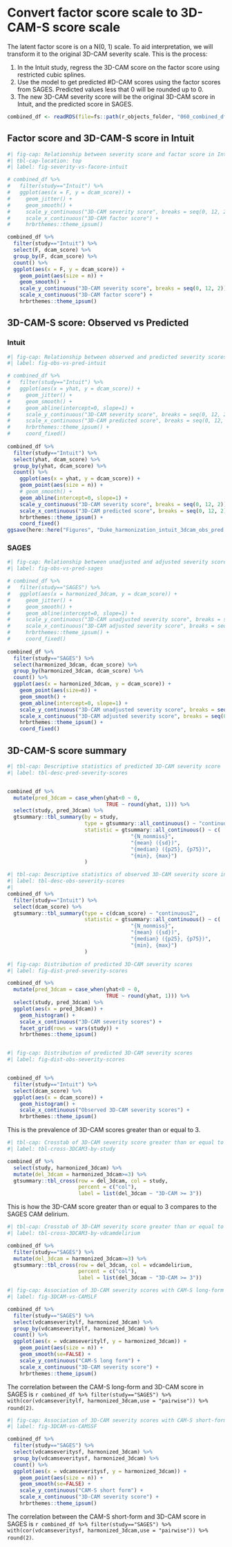 
# Convert factor score scale to 3D-CAM-S score scale

The latent factor score is on a N(0, 1) scale.  To aid interpretation, we will transform it to the original 3D-CAM severity scale.  This is the process:

1. In the Intuit study, regress the 3D-CAM score on the factor score using restricted cubic splines.
2. Use the model to get predicted #D-CAM scores using the factor scores from SAGES.  Predicted values less that 0 will be rounded up to 0.
3. The new 3D-CAM severity score will be the original 3D-CAM score in Intuit, and the predicted score in SAGES.  

```r
combined_df <- readRDS(file=fs::path(r_objects_folder, "060_combined_df.rds"))

```

## Factor score and 3D-CAM-S score in Intuit

```r
#| fig-cap: Relationship between severity score and factor score in Intuit
#| tbl-cap-location: top
#| label: fig-severity-vs-facore-intuit

# combined_df %>%
#   filter(study=="Intuit") %>%
#   ggplot(aes(x = F, y = dcam_score)) +
#     geom_jitter() +
#     geom_smooth() +
#     scale_y_continuous("3D-CAM severity score", breaks = seq(0, 12, 2)) +
#     scale_x_continuous("3D-CAM factor score") +
#     hrbrthemes::theme_ipsum()

combined_df %>%
  filter(study=="Intuit") %>%
  select(F, dcam_score) %>%
  group_by(F, dcam_score) %>%
  count() %>%
  ggplot(aes(x = F, y = dcam_score)) +
    geom_point(aes(size = n)) +
    geom_smooth() +
    scale_y_continuous("3D-CAM severity score", breaks = seq(0, 12, 2)) +
    scale_x_continuous("3D-CAM factor score") +
    hrbrthemes::theme_ipsum()

```

## 3D-CAM-S score: Observed vs Predicted

### Intuit

```r
#| fig-cap: Relationship between observed and predicted severity scores in Intuit (n = 571)
#| label: fig-obs-vs-pred-intuit

# combined_df %>%
#   filter(study=="Intuit") %>%
#   ggplot(aes(x = yhat, y = dcam_score)) +
#     geom_jitter() +
#     geom_smooth() +
#     geom_abline(intercept=0, slope=1) +
#     scale_y_continuous("3D-CAM severity score", breaks = seq(0, 12, 2)) +
#     scale_x_continuous("3D-CAM predicted score", breaks = seq(0, 12, 2), limits = c(0, 12)) +
#     hrbrthemes::theme_ipsum() +
#     coord_fixed()
    
combined_df %>%
  filter(study=="Intuit") %>%
  select(yhat, dcam_score) %>%
  group_by(yhat, dcam_score) %>%
  count() %>%
    ggplot(aes(x = yhat, y = dcam_score)) +
    geom_point(aes(size = n)) +
    # geom_smooth() +
    geom_abline(intercept=0, slope=1) +
    scale_y_continuous("3D-CAM severity score", breaks = seq(0, 12, 2)) +
    scale_x_continuous("3D-CAM predicted score", breaks = seq(0, 12, 2), limits = c(0, 12)) +
    hrbrthemes::theme_ipsum() +
    coord_fixed()
ggsave(here::here("Figures", "Duke_harmonization_intuit_3dcam_obs_pred.pdf"), device = cairo_pdf)

```

### SAGES

```r
#| fig-cap: Relationship between unadjusted and adjusted severity scores in SAGES
#| label: fig-obs-vs-pred-sages

# combined_df %>%
#   filter(study=="SAGES") %>%
#   ggplot(aes(x = harmonized_3dcam, y = dcam_score)) +
#     geom_jitter() +
#     geom_smooth() +
#     geom_abline(intercept=0, slope=1) +
#     scale_y_continuous("3D-CAM unadjusted severity score", breaks = seq(0, 16, 2), limits = c(0, 16)) +
#     scale_x_continuous("3D-CAM adjusted severity score", breaks = seq(0, 16, 2), limits = c(0, 16)) +
#     hrbrthemes::theme_ipsum() +
#     coord_fixed()
    
combined_df %>%
  filter(study=="SAGES") %>%
  select(harmonized_3dcam, dcam_score) %>%
  group_by(harmonized_3dcam, dcam_score) %>%
  count() %>%
  ggplot(aes(x = harmonized_3dcam, y = dcam_score)) +
    geom_point(aes(size=n)) +
    geom_smooth() +
    geom_abline(intercept=0, slope=1) +
    scale_y_continuous("3D-CAM unadjusted severity score", breaks = seq(0, 16, 2), limits = c(0, 16)) +
    scale_x_continuous("3D-CAM adjusted severity score", breaks = seq(0, 16, 2), limits = c(0, 16)) +
    hrbrthemes::theme_ipsum() +
    coord_fixed()

```

## 3D-CAM-S score summary

```r
#| tbl-cap: Descriptive statistics of predicted 3D-CAM severity score
#| label: tbl-desc-pred-severity-scores


combined_df %>%
  mutate(pred_3dcam = case_when(yhat<0 ~ 0,
                                TRUE ~ round(yhat, 1))) %>%
  select(study, pred_3dcam) %>%
  gtsummary::tbl_summary(by = study,
                         type = gtsummary::all_continuous() ~ "continuous2",
                         statistic = gtsummary::all_continuous() ~ c(
                                        "{N_nonmiss}",
                                        "{mean} ({sd})",
                                        "{median} ({p25}, {p75})",
                                        "{min}, {max}")
                         )
```

```r
#| tbl-cap: Descriptive statistics of observed 3D-CAM severity score in Intuit
#| label: tbl-desc-obs-severity-scores
#| 
combined_df %>%
  filter(study=="Intuit") %>%
  select(dcam_score) %>%
  gtsummary::tbl_summary(type = c(dcam_score) ~ "continuous2",
                         statistic = gtsummary::all_continuous() ~ c(
                                        "{N_nonmiss}",
                                        "{mean} ({sd})",
                                        "{median} ({p25}, {p75})",
                                        "{min}, {max}")
                         )  
```


```r
#| fig-cap: Distribution of predicted 3D-CAM severity scores
#| label: fig-dist-pred-severity-scores

combined_df %>%
  mutate(pred_3dcam = case_when(yhat<0 ~ 0,
                                TRUE ~ round(yhat, 1))) %>%
  select(study, pred_3dcam) %>%
  ggplot(aes(x = pred_3dcam)) +
    geom_histogram() +
    scale_x_continuous("3D-CAM severity scores") +
    facet_grid(rows = vars(study)) +
    hrbrthemes::theme_ipsum()



```

```r
#| fig-cap: Distribution of predicted 3D-CAM severity scores
#| label: fig-dist-obs-severity-scores


combined_df %>%
  filter(study=="Intuit") %>%
  select(dcam_score) %>%
  ggplot(aes(x = dcam_score)) +
    geom_histogram() +
    scale_x_continuous("Observed 3D-CAM severity scores") +
    hrbrthemes::theme_ipsum()
```

This is the prevalence of 3D-CAM scores greater than or equal to 3.

```r
#| tbl-cap: Crosstab of 3D-CAM severity score greater than or equal to 3 by study
#| label: tbl-cross-3DCAM3-by-study

combined_df %>%
  select(study, harmonized_3dcam) %>%
  mutate(del_3dcam = harmonized_3dcam>=3) %>%
  gtsummary::tbl_cross(row = del_3dcam, col = study, 
                       percent = c("col"),
                       label = list(del_3dcam ~ "3D-CAM >= 3"))

```

This is how the 3D-CAM score greater than or equal to 3 compares to the SAGES CAM delirium.

```r
#| tbl-cap: Crosstab of 3D-CAM severity score greater than or equal to 3 by CAM delirium
#| label: tbl-cross-3DCAM3-by-vdcamdelirium

combined_df %>%
  filter(study=="SAGES") %>%
  mutate(del_3dcam = harmonized_3dcam>=3) %>%
  gtsummary::tbl_cross(row = del_3dcam, col = vdcamdelirium, 
                       percent = c("col"),
                       label = list(del_3dcam ~ "3D-CAM >= 3"))

```

```r
#| fig-cap: Association of 3D-CAM severity scores with CAM-S long-form
#| label: fig-3DCAM-vs-CAMSLF

combined_df %>%
  filter(study=="SAGES") %>%
  select(vdcamseveritylf, harmonized_3dcam) %>%
  group_by(vdcamseveritylf, harmonized_3dcam) %>%
  count() %>%
  ggplot(aes(x = vdcamseveritylf, y = harmonized_3dcam)) +
    geom_point(aes(size = n)) +
    geom_smooth(se=FALSE) +
    scale_y_continuous("CAM-S long form") +
    scale_x_continuous("3D-CAM severity score") +
    hrbrthemes::theme_ipsum() 


```

The correlation between the CAM-S long-form and 3D-CAM score in SAGES is `r combined_df %>% filter(study=="SAGES") %>% with(cor(vdcamseveritylf, harmonized_3dcam,use = "pairwise")) %>% round(2)`.

```r
#| fig-cap: Association of 3D-CAM severity scores with CAM-S short-form 
#| label: fig-3DCAM-vs-CAMSSF

combined_df %>%
  filter(study=="SAGES") %>%
  select(vdcamseveritysf, harmonized_3dcam) %>%
  group_by(vdcamseveritysf, harmonized_3dcam) %>%
  count() %>%
  ggplot(aes(x = vdcamseveritysf, y = harmonized_3dcam)) +
    geom_point(aes(size = n)) +
    geom_smooth(se=FALSE) +
    scale_y_continuous("CAM-S short form") +
    scale_x_continuous("3D-CAM severity score") +
    hrbrthemes::theme_ipsum() 


```

The correlation between the CAM-S short-form and 3D-CAM score in SAGES is `r combined_df %>% filter(study=="SAGES") %>% with(cor(vdcamseveritysf, harmonized_3dcam,use = "pairwise")) %>% round(2)`.
